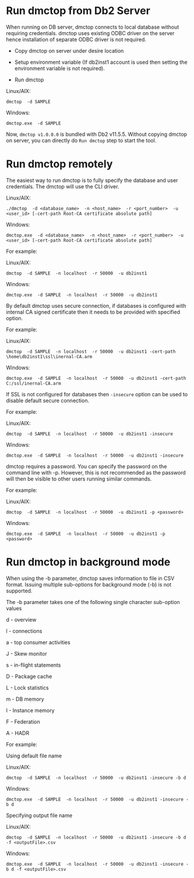 # Run dmctop from Db2 Server
When running on DB server, dmctop connects to local database without requiring credentials. dmctop uses existing ODBC driver on the server hence installation of separate ODBC driver is not required. 

* Copy dmctop on server under desire location

*  Setup environment variable (If db2inst1 account is used then setting the environment variable is not required).

* Run dmctop

Linux/AIX:
```
dmctop  -d SAMPLE
```

Windows:
``` 
dmctop.exe  -d SAMPLE
```
Now, `dmctop v1.0.0.0` is bundled with Db2 v11.5.5. Without copying dmctop on server, you can directly do `Run dmctop` step to start the tool.

# Run dmctop remotely
The easiest way to run dmctop is to fully specify the database and user credentials. The dmctop will use the CLI driver. 


Linux/AIX:
```
./dmctop  -d <database_name>  -n <host_name>  -r <port_number>  -u <user_id> [-cert-path Root-CA certificate absolute path]
```


Windows:
```
dmctop.exe  -d <database_name>  -n <host_name>  -r <port_number>  -u <user_id> [-cert-path Root-CA certificate absolute path]
```

For example:


Linux/AIX:
```
dmctop  -d SAMPLE  -n localhost  -r 50000  -u db2inst1
```

Windows:
```
dmctop.exe  -d SAMPLE  -n localhost  -r 50000  -u db2inst1
```


By default dmctop uses secure connection, if databases is configured with internal CA signed certificate then it needs to be provided with specified option.

For example:

Linux/AIX:
```
dmctop  -d SAMPLE  -n localhost  -r 50000  -u db2inst1 -cert-path \home\db2inst1\ssl\inernal-CA.arm
```


Windows:
```
dmctop.exe  -d SAMPLE  -n localhost  -r 50000  -u db2inst1 -cert-path C:/ssl/inernal-CA.arm
```



If SSL is not configured for databases then `-insecure` option can be used to disable default secure connection.

For example:

Linux/AIX:
```
dmctop  -d SAMPLE  -n localhost  -r 50000  -u db2inst1 -insecure
```
Windows:
```
dmctop.exe  -d SAMPLE  -n localhost  -r 50000  -u db2inst1 -insecure
```


dmctop requires a password. You can specify the password on the command line with -p. However, this is not recommended as the password will then be visible to other users running similar commands. 

For example:

Linux/AIX:
```
dmctop  -d SAMPLE  -n localhost  -r 50000  -u db2inst1 -p <password>
```

Windows:
```
dmctop.exe  -d SAMPLE  -n localhost  -r 50000  -u db2inst1 -p <password>
```

# Run dmctop in background mode
 When using the -b parameter, dmctop saves information to file in CSV format. Issuing multiple sub-options for background mode (-b) is not supported. 

The -b parameter takes one of the following single character sub-option values

d - overview

l - connections 

a - top consumer activities

J - Skew monitor

s - in-flight statements 

D - Package cache

L - Lock statistics

m - DB memory 

I - Instance memory

F - Federation

A - HADR

For example:

Using default file name

Linux/AIX:
```
dmctop  -d SAMPLE  -n localhost  -r 50000  -u db2inst1 -insecure -b d
```
Windows:
```
dmctop.exe  -d SAMPLE  -n localhost  -r 50000  -u db2inst1 -insecure -b d
```

Specifying output file name

Linux/AIX:
``` 
dmctop  -d SAMPLE  -n localhost  -r 50000  -u db2inst1 -insecure -b d -f <outputFile>.csv
```

Windows:
```
dmctop.exe  -d SAMPLE  -n localhost  -r 50000  -u db2inst1 -insecure -b d -f <outputFile>.csv
```